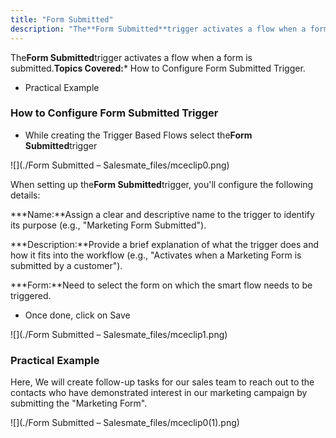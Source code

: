 ```yaml
---
title: "Form Submitted"
description: "The**Form Submitted**trigger activates a flow when a form is submitted.**Topics Covered:*** How to Configure Form Submitted Trigger."
---
```


The**Form Submitted**trigger activates a flow when a form is submitted.**Topics Covered:***   How to Configure Form Submitted Trigger.

*   Practical Example


### How to Configure Form Submitted Trigger


*   While creating the Trigger Based Flows select the**Form Submitted**trigger

![](./Form Submitted – Salesmate_files/mceclip0.png)

When setting up the**Form Submitted**trigger, you'll configure the following details:


***Name:**Assign a clear and descriptive name to the trigger to identify its purpose (e.g., "Marketing Form Submitted").


***Description:**Provide a brief explanation of what the trigger does and how it fits into the workflow (e.g., "Activates when a Marketing Form is submitted by a customer").

***Form:**Need to select the form on which the smart flow needs to be triggered.

*   Once done, click on Save

![](./Form Submitted – Salesmate_files/mceclip1.png)


### Practical Example

Here, We will create follow-up tasks for our sales team to reach out to the contacts who have demonstrated interest in our marketing campaign by submitting the "Marketing Form".

![](./Form Submitted – Salesmate_files/mceclip0(1).png)
